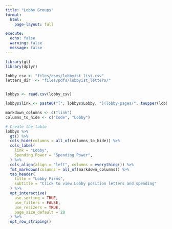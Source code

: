 ```yaml
---
title: "Lobby Groups"
format: 
  html:
    page-layout: full

execute:
  echo: false
  warning: false
  message: false
---
```


``` r

library(gt)
library(dplyr)

lobby_csv <- "files/csvs/lobbyist_list.csv"
letters_dir  <- "files/pdfs/lobbyist_letters/"


lobbys <- read.csv(lobby_csv)

lobbys$link <- paste0("[", lobbys$Lobby, "](lobby-pages/", toupper(lobbys$Code), ".html)")

markdown_columns <- c("link") 
columns_to_hide <- c("Code", "Lobby")

# Create the table
lobbys %>%
  gt() %>%
  cols_hide(columns = all_of(columns_to_hide)) %>%
  cols_label(
    link = "Lobby",
    Spending.Power = "Spending Power",
  ) %>%
  cols_align(align = "left", columns = everything()) %>% 
  fmt_markdown(columns = all_of(markdown_columns)) %>%
  tab_header(
    title = "Lobby Firms",
    subtitle = "Click to view Lobby position letters and spending"
  ) %>%
  opt_interactive(
    use_sorting = TRUE,
    use_filters = FALSE,
    use_resizers = TRUE,
    page_size_default = 20
  ) %>%
  opt_row_striping() 

```